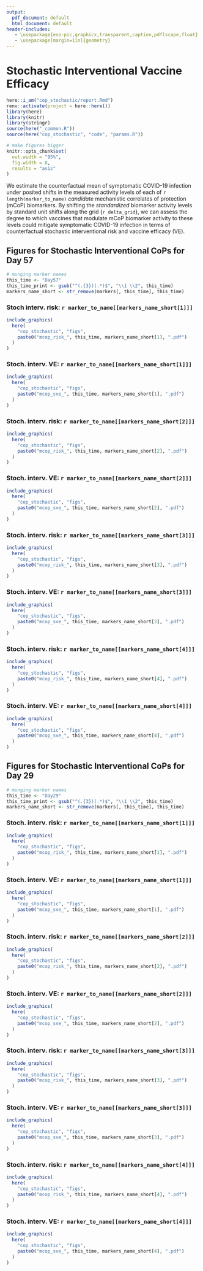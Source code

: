 ```yaml
---
output:
  pdf_document: default
  html_document: default
header-includes:
   - \usepackage{eso-pic,graphicx,transparent,caption,pdflscape,float}
   - \usepackage[margin=1in]{geometry}
---
```


# Stochastic Interventional Vaccine Efficacy {#cop-stochastic}

```r
here::i_am("cop_stochastic/report.Rmd")
renv::activate(project = here::here())
library(here)
library(knitr)
library(stringr)
source(here("_common.R"))
source(here("cop_stochastic", "code", "params.R"))

# make figures bigger
knitr::opts_chunk$set(
  out.width = "95%",
  fig.width = 8,
  results = "asis"
)
```

We estimate the counterfactual mean of symptomatic COVID-19 infection under
posited shifts in the measured activity levels of each of
`r length(marker_to_name)` _candidate_ mechanistic correlates of protection
(mCoP) biomarkers. By shifting the _standardized_ biomarker activity levels by
standard unit shifts along the grid {`r delta_grid`}, we can assess the degree
to which vaccines that modulate mCoP biomarker activity to these levels could
mitigate symptomatic COVID-19 infection in terms of counterfactual stochastic
interventional risk and vaccine efficacy (VE).

## Figures for Stochastic Interventional CoPs for Day 57 {#sve-day57}

```r
# munging marker names
this_time <- "Day57"
this_time_print <- gsub("^(.{3})(.*)$", "\\1 \\2", this_time)
markers_name_short <- str_remove(markers[, this_time], this_time)
```

### Stoch interv. risk: `r marker_to_name[[markers_name_short[1]]]`

```r
include_graphics(
  here(
    "cop_stochastic", "figs",
    paste0("mcop_risk_", this_time, markers_name_short[1], ".pdf")
  )
)
```

\clearpage

### Stoch. interv. VE: `r marker_to_name[[markers_name_short[1]]]`

```r
include_graphics(
  here(
    "cop_stochastic", "figs",
    paste0("mcop_sve_", this_time, markers_name_short[1], ".pdf")
  )
)
```

\clearpage

### Stoch. interv. risk: `r marker_to_name[[markers_name_short[2]]]`

```r
include_graphics(
  here(
    "cop_stochastic", "figs",
    paste0("mcop_risk_", this_time, markers_name_short[2], ".pdf")
  )
)
```

\clearpage

### Stoch. interv. VE: `r marker_to_name[[markers_name_short[2]]]`

```r
include_graphics(
  here(
    "cop_stochastic", "figs",
    paste0("mcop_sve_", this_time, markers_name_short[2], ".pdf")
  )
)
```

\clearpage

### Stoch. interv. risk: `r marker_to_name[[markers_name_short[3]]]`

```r
include_graphics(
  here(
    "cop_stochastic", "figs",
    paste0("mcop_risk_", this_time, markers_name_short[3], ".pdf")
  )
)
```

\clearpage

### Stoch. interv. VE: `r marker_to_name[[markers_name_short[3]]]`

```r
include_graphics(
  here(
    "cop_stochastic", "figs",
    paste0("mcop_sve_", this_time, markers_name_short[3], ".pdf")
  )
)
```

\clearpage

### Stoch. interv. risk: `r marker_to_name[[markers_name_short[4]]]`

```r
include_graphics(
  here(
    "cop_stochastic", "figs",
    paste0("mcop_risk_", this_time, markers_name_short[4], ".pdf")
  )
)
```

\clearpage

### Stoch. interv. VE: `r marker_to_name[[markers_name_short[4]]]`

```r
include_graphics(
  here(
    "cop_stochastic", "figs",
    paste0("mcop_sve_", this_time, markers_name_short[4], ".pdf")
  )
)
```

\clearpage

## Figures for Stochastic Interventional CoPs for Day 29 {#sve-day29}

```r
# munging marker names
this_time <- "Day29"
this_time_print <- gsub("^(.{3})(.*)$", "\\1 \\2", this_time)
markers_name_short <- str_remove(markers[, this_time], this_time)
```

### Stoch. interv. risk: `r marker_to_name[[markers_name_short[1]]]`

```r
include_graphics(
  here(
    "cop_stochastic", "figs",
    paste0("mcop_risk_", this_time, markers_name_short[1], ".pdf")
  )
)
```

\clearpage

### Stoch. interv. VE: `r marker_to_name[[markers_name_short[1]]]`

```r
include_graphics(
  here(
    "cop_stochastic", "figs",
    paste0("mcop_sve_", this_time, markers_name_short[1], ".pdf")
  )
)
```

\clearpage

### Stoch. interv. risk: `r marker_to_name[[markers_name_short[2]]]`

```r
include_graphics(
  here(
    "cop_stochastic", "figs",
    paste0("mcop_risk_", this_time, markers_name_short[2], ".pdf")
  )
)
```

\clearpage

### Stoch. interv. VE: `r marker_to_name[[markers_name_short[2]]]`

```r
include_graphics(
  here(
    "cop_stochastic", "figs",
    paste0("mcop_sve_", this_time, markers_name_short[2], ".pdf")
  )
)
```

\clearpage

### Stoch. interv. risk: `r marker_to_name[[markers_name_short[3]]]`

```r
include_graphics(
  here(
    "cop_stochastic", "figs",
    paste0("mcop_risk_", this_time, markers_name_short[3], ".pdf")
  )
)
```

\clearpage

### Stoch. interv. VE: `r marker_to_name[[markers_name_short[3]]]`

```r
include_graphics(
  here(
    "cop_stochastic", "figs",
    paste0("mcop_sve_", this_time, markers_name_short[3], ".pdf")
  )
)
```

\clearpage

### Stoch. interv. risk: `r marker_to_name[[markers_name_short[4]]]`

```r
include_graphics(
  here(
    "cop_stochastic", "figs",
    paste0("mcop_risk_", this_time, markers_name_short[4], ".pdf")
  )
)
```

\clearpage

### Stoch. interv. VE: `r marker_to_name[[markers_name_short[4]]]`

```r
include_graphics(
  here(
    "cop_stochastic", "figs",
    paste0("mcop_sve_", this_time, markers_name_short[4], ".pdf")
  )
)
```
